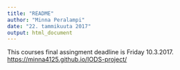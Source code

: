 ```yaml
---
title: "README"
author: "Minna Peralampi"
date: "22. tammikuuta 2017"
output: html_document
---
```

This courses final assingment deadline is Friday 10.3.2017.
<https://minna4125.github.io/IODS-project/>
